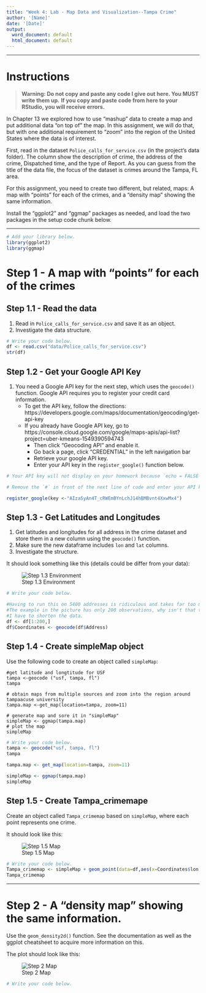 ```yaml
---
title: "Week 4: Lab - Map Data and Visualization--Tampa Crime"
author: '[Name]'
date: '[Date]'
output:
  word_document: default
  html_document: default
---
```


---

# Instructions

> **Warning: Do not copy and paste any code I give out here. You MUST write them up.** 
**If you copy and paste code from here to your RStudio, you will receive errors.** 

In Chapter 13 we explored how to use “mashup” data to create a map and put additional 
data “on top of” the map. In this assignment, we will do that, but with one 
additional requirement to “zoom” into the region of the United States where the
data is of interest.

First, read in the dataset `Police_calls_for_service.csv` (in the project's data folder). 
The column show the description of crime, the address of the crime, Dispatched time, 
and the type of Report. As you can guess from the title of the data file, 
the focus of the dataset is crimes around the Tampa, FL area.

For this assignment, you need to create two different, but related, maps: 
A map with “points” for each of the crimes, and a “density map” showing the same information.

Install the "ggplot2" and "ggmap" packages as needed, and load the two packages
in the setup code chunk below.

---

```r
# Add your library below.
library(ggplot2)
library(ggmap)

```

# Step 1 - A map with “points” for each of the crimes

## Step 1.1 - Read the data
1. Read in `Police_calls_for_service.csv` and save it as an object.
2. Investigate the data structure. 

```r
# Write your code below.
df <- read.csv("data/Police_calls_for_service.csv")
str(df)

```

## Step 1.2 - Get your Google API Key
1. You need a Google API key for the next step, which uses the `geocode()` function. 
Google API requires you to register your  credit  card  information.
    - To get the API key, follow the directions:
https://developers.google.com/maps/documentation/geocoding/get-api-key
    - If you already have Google API key, go to 
https://console.cloud.google.com/google/maps-apis/api-list?project=uber-kmeans-1549390594743
      - Then click "Geocoding API" and enable it.
      - Go back a page, click "CREDENTIAL" in the left navigation bar
      - Retrieve your google API key.
      - Enter your API key in the `register_google()` function below.
      
```r
# Your API key will not display on your homework because `echo = FALSE`.

# Remove the `#` in front of the next line of code and enter your API key.

register_google(key <-"AIzaSyAn4T_cRWEmBYnLchJ14hBMBvnt4XxwMx4")

``` 

## Step 1.3 - Get Latitudes and Longitudes
1. Get latitudes and longitudes for all address in the crime dataset and store them 
in a new column using the `geocode()` function.
2. Make sure the new dataframe includes `lon` and `lat` columns.
3. Investigate the structure. 

It should look something like this (details could be differ from your data):

![Step 1.3 Environment](data/week4lab1.PNG)

```r
# Write your code below.

#Having to run this on 5400 addresses is ridiculous and takes far too much time to compile.
#The example in the picture has only 200 observations, why isn't that the case for the data provided?
#I have to shorten the data.
df <- df[1:200,]
df$Coordinates <- geocode(df$Address)

```

## Step 1.4 - Create simpleMap object

Use the following code to create an object called `simpleMap`:

```
#get latitude and longtitude for USF
tampa <-geocode ("usf, tampa, fl")
tampa

# obtain maps from multiple sources and zoom into the region around tampaacuse university
tampa.map <-get_map(location=tampa, zoom=11)

# generate map and sore it in "simpleMap"
simpleMap <- ggmap(tampa.map)
# plot the map
simpleMap
```

```r
# Write your code below.
tampa <- geocode("usf, tampa, fl")
tampa

tampa.map <- get_map(location=tampa, zoom=11)

simpleMap <- ggmap(tampa.map)
simpleMap

```

## Step 1.5 - Create Tampa_crimemape

Create an object called `Tampa_crimemap` based on `simpleMap`, where each point 
represents one crime.

It should look like this:

![Step 1.5 Map](data/week4lab2.PNG)

```r
# Write your code below.
Tampa_crimemap <- simpleMap + geom_point(data=df,aes(x=Coordinates$lon, y=Coordinates$lat, color=Description))
Tampa_crimemap


```

---

# Step 2 - A “density map” showing the same information.

Use the `geom_density2d()` function. See the documentation as well as the 
ggplot cheatsheet to acquire more information on this. 

The plot should look like this:

![Step 2 Map](data/week4lab3.PNG)

```r
# Write your code below.



```